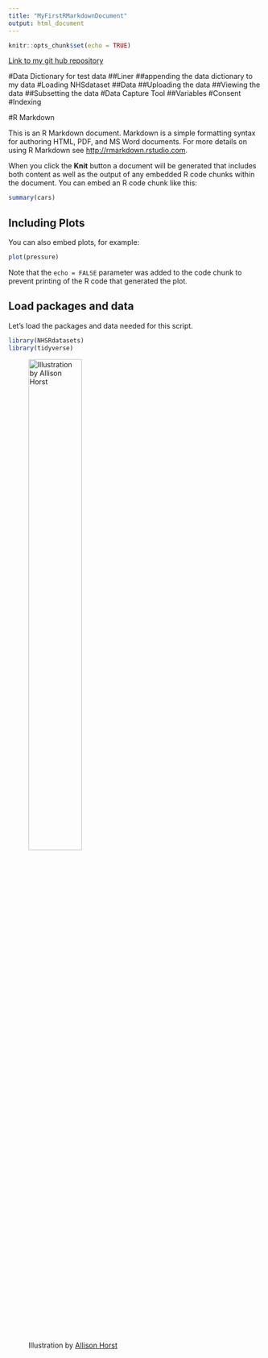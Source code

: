 ```yaml
---
title: "MyFirstRMarkdownDocument"
output: html_document
---
```


```r
knitr::opts_chunk$set(echo = TRUE)
```

[Link to my git hub repository](https://github.com/B199291/B199291_Assessment)

#Data Dictionary for test data
##Liner
##appending the data dictionary to my data
#Loading NHSdataset
##Data
##Uploading the data
##Viewing the data
##Subsetting the data
#Data Capture Tool
##Variables
#Consent
#Indexing

#R Markdown

This is an R Markdown document. Markdown is a simple formatting syntax for authoring HTML, PDF, and MS Word documents. For more details on using R Markdown see <http://rmarkdown.rstudio.com>.

When you click the **Knit** button a document will be generated that includes both content as well as the output of any embedded R code chunks within the document. You can embed an R code chunk like this:

```r
summary(cars)
```

## Including Plots

You can also embed plots, for example:

```r
plot(pressure)
```

Note that the `echo = FALSE` parameter was added to the code chunk to prevent printing of the R code that generated the plot.

## Load packages and data
Let’s load the packages and data needed for this script.

```r
library(NHSRdatasets)
library(tidyverse)
```
![Illustration by [Allison Horst](https://github.com/allisonhorst)](../Figures/Images/tidyverse.jpg){width=50%}
